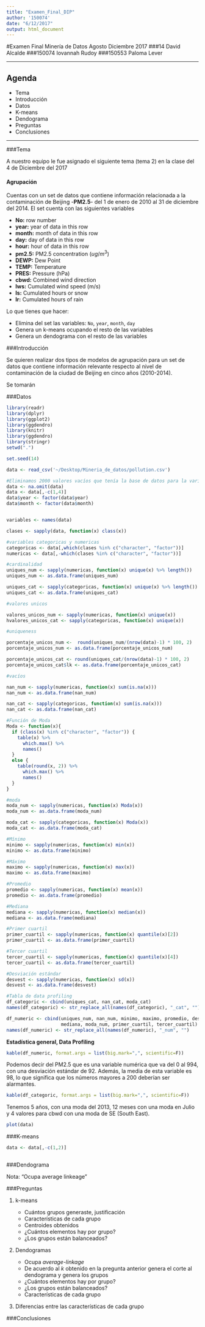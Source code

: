 ```yaml
---
title: "Examen_Final_DIP"
author: '150074'
date: "6/12/2017"
output: html_document
---
```


#Examen Final Minería de Datos Agosto Diciembre 2017
###14   David Alcalde
###150074 Iovannah Rudoy
###150553 Paloma Lever

*** 

## Agenda {.tabset .tabset-fade .tabset-pills}

+ Tema
+ Introducción
+ Datos
+ K-means
+ Dendograma
+ Preguntas
+ Conclusiones

*** 

###Tema

A nuestro equipo le fue asignado el siguiente tema (tema 2) en la clase del 4 de Diciembre del 2017

#### Agrupación

Cuentas con un set de datos que contiene información relacionada a la contaminación de Beijing -**PM2.5**- del 1 de enero de 2010 al 31 de diciembre del 2014. El set cuenta con las siguientes variables 

+ **No:** row number
+ **year:** year of data in this row
+ **month:** month of data in this row
+ **day:** day of data in this row 
+ **hour:** hour of data in this row
+ **pm2.5:** PM2.5 concentration ($ug/m^3$)
+ **DEWP:** Dew Point 
+ **TEMP:** Temperature
+ **PRES:** Pressure (hPa)
+ **cbwd:** Combined wind direction
+ **lws:** Cumulated wind speed (m/s)
+ **ls:** Cumulated hours or snow
+ **lr:** Cumulated hours of rain

Lo que tienes que hacer: 

+ Elimina del set las variables: `No`, `year`, `month`, `day`
+ Genera un k-means ocupando el resto de las variables
+ Genera un dendograma con el resto de las variables


###Introducción 

Se quieren realizar dos tipos de modelos de agrupación para un set de datos que contiene información relevante respecto al nivel de contaminación de la ciudad de Beijing en cinco años (2010-2014). 

Se tomarán 

###Datos

```r
library(readr)
library(dplyr)
library(ggplot2)
library(ggdendro)
library(knitr)
library(ggdendro)
library(stringr)
setwd(".")

set.seed(14)

data <- read_csv('~/Desktop/Mineria_de_datos/pollution.csv')

#Eliminamos 2000 valores vacíos que tenía la base de datos para la variable pw2.5
data <- na.omit(data)
data <- data[,-c(1,4)]
data$year <- factor(data$year)
data$month <- factor(data$month)


variables <- names(data)

clases <- sapply(data, function(x) class(x))

#variables categoricas y numericas
categoricas <- data[,which(clases %in% c("character", "factor"))]
numericas <- data[,-which(clases %in% c("character", "factor"))]

#cardinalidad
uniques_num <- sapply(numericas, function(x) unique(x) %>% length())
uniques_num <- as.data.frame(uniques_num)

uniques_cat <- sapply(categoricas, function(x) unique(x) %>% length())
uniques_cat <- as.data.frame(uniques_cat)

#valores unicos

valores_unicos_num <- sapply(numericas, function(x) unique(x))
hvalores_unicos_cat <- sapply(categoricas, function(x) unique(x))

#uniqueness

porcentaje_unicos_num <-  round(uniques_num/(nrow(data)-1) * 100, 2)
porcentaje_unicos_num <- as.data.frame(porcentaje_unicos_num)

porcentaje_unicos_cat <- round(uniques_cat/(nrow(data)-1) * 100, 2)
porcentaje_unicos_cat$lk <- as.data.frame(porcentaje_unicos_cat)

#vacíos

nan_num <- sapply(numericas, function(x) sum(is.na(x)))
nan_num <- as.data.frame(nan_num)

nan_cat <- sapply(categoricas, function(x) sum(is.na(x)))
nan_cat <- as.data.frame(nan_cat)

#Función de Moda
Moda <- function(x){
  if (class(x) %in% c("character", "factor")) {
    table(x) %>%
      which.max() %>%
      names()
  }
  else {
    table(round(x, 2)) %>%
      which.max() %>%
      names()
  }
}

#moda
moda_num <- sapply(numericas, function(x) Moda(x))
moda_num <- as.data.frame(moda_num)

moda_cat <- sapply(categoricas, function(x) Moda(x))
moda_cat <- as.data.frame(moda_cat)

#Mínimo
minimo <- sapply(numericas, function(x) min(x))
minimo <- as.data.frame(minimo)

#Máximo
maximo <- sapply(numericas, function(x) max(x))
maximo <- as.data.frame(maximo)

#Promedio
promedio <- sapply(numericas, function(x) mean(x))
promedio <- as.data.frame(promedio)

#Mediana
mediana <- sapply(numericas, function(x) median(x))
mediana <- as.data.frame(mediana)

#Primer cuartil
primer_cuartil <- sapply(numericas, function(x) quantile(x)[2]) 
primer_cuartil <- as.data.frame(primer_cuartil)

#Tercer cuartil
tercer_cuartil <- sapply(numericas, function(x) quantile(x)[4]) 
tercer_cuartil <- as.data.frame(tercer_cuartil)

#Desviación estándar
desvest <- sapply(numericas, function(x) sd(x))
desvest <- as.data.frame(desvest)

#Tabla de data profiling
df_categoric <- cbind(uniques_cat, nan_cat, moda_cat)
names(df_categoric) <- str_replace_all(names(df_categoric), "_cat", "")

df_numeric <- cbind(uniques_num, nan_num, minimo, maximo, promedio, desvest,
                    mediana, moda_num, primer_cuartil, tercer_cuartil) 
names(df_numeric) <- str_replace_all(names(df_numeric), "_num", "")

```

**Estadística general, Data Profiling**

```r

kable(df_numeric, format.args = list(big.mark=",", scientific=F))
```

Podemos decir del PM2.5 que es una variable numérica que va del 0 al 994, con una desviación estándar de 92. Además, la media de esta variable es 98, lo que significa que los números mayores a 200 deberían ser alarmantes. 

```r

kable(df_categoric, format.args = list(big.mark=",", scientific=F))
```

Tenemos 5 años, con una moda del 2013, 12 meses con una moda en Julio y 4 valores para cbwd con una moda de SE (South East).

```r

plot(data)
```


###K-means

```r

data <- data[,-c(1,2)]



```



###Dendograma

Nota: "Ocupa average linkeage"

###Preguntas

1. k-means

    + Cuántos grupos generaste, justificación 
    + Características de cada grupo
    + Centroides obtenidos
    + ¿Cuántos elementos hay por grupo? 
    + ¿Los grupos están balanceados? 
    
    
2. Dendogramas

    + Ocupa *average-linkage*
    + De acuerdo al $k$ obtenido en la pregunta anterior genera el corte al dendograma y genera los grupos
    + ¿Cuántos elementos hay por grupo? 
    + ¿Los grupos están balanceados? 
    + Características de cada grupo
    
    
3. Diferencias entre las características de cada grupo


###Conclusiones


